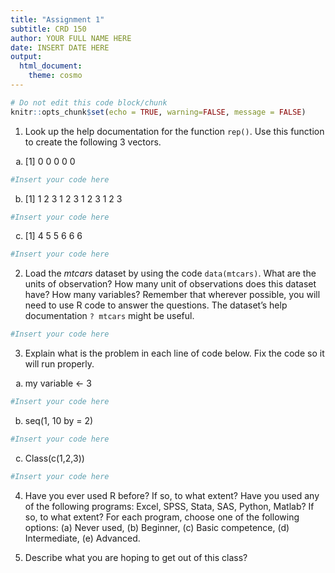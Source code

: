```yaml
---
title: "Assignment 1"
subtitle: CRD 150
author: YOUR FULL NAME HERE
date: INSERT DATE HERE
output: 
  html_document:
    theme: cosmo
---
```



```r
# Do not edit this code block/chunk
knitr::opts_chunk$set(echo = TRUE, warning=FALSE, message = FALSE)
```


1. Look up the help documentation for the function `rep()`. Use this function to create the following 3 vectors.

a. [1] 0 0 0 0 0

```r
#Insert your code here
```

b. [1] 1 2 3 1 2 3 1 2 3 1 2 3

```r
#Insert your code here
```

c. [1] 4 5 5 6 6 6

```r
#Insert your code here
```


2. Load the *mtcars* dataset by using the code `data(mtcars)`.  What are the units of observation? How many unit of observations does this dataset have? How many variables?  Remember that wherever possible, you will need to use R code to answer the questions. The dataset's help documentation `? mtcars` might be useful.

```r
#Insert your code here
```

3. Explain what is the problem in each line of code below. Fix the code so it will run properly. 

a. my variable <- 3

```r
#Insert your code here
```

b. seq(1, 10 by = 2)

```r
#Insert your code here
```

c. Class(c(1,2,3))

```r
#Insert your code here
```

4. Have you ever used R before? If so, to what extent? Have you used any of the following programs: Excel, SPSS, Stata, SAS, Python, Matlab? If so, to what extent?  For each program, choose one of the following options: (a) Never used, (b) Beginner, (c) Basic competence, (d) Intermediate, (e) Advanced.  

5. Describe what you are hoping to get out of this class? 
